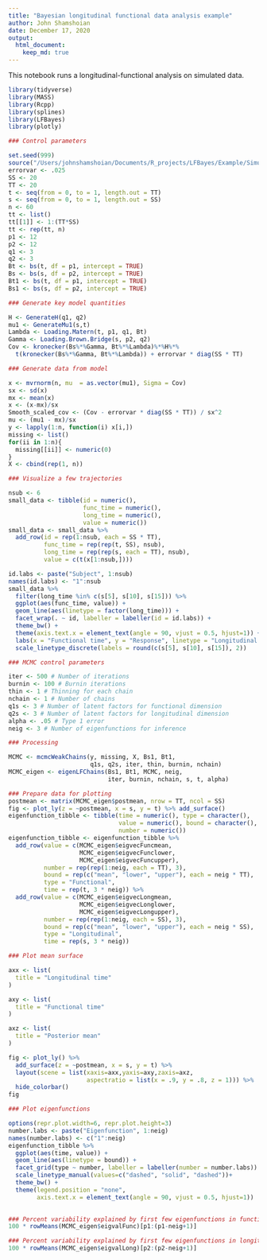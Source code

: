 ```yaml
---
title: "Bayesian longitudinal functional data analysis example"
author: John Shamshoian
date: December 17, 2020
output: 
  html_document:
    keep_md: true
---
```


This notebook runs a longitudinal-functional analysis on simulated data.

```r
library(tidyverse)
library(MASS)
library(Rcpp)
library(splines)
library(LFBayes)
library(plotly)
```

```r
### Control parameters

set.seed(999)
source("/Users/johnshamshoian/Documents/R_projects/LFBayes/Example/Simulation_funcs.R")
errorvar <- .025
SS <- 20
TT <- 20
t <- seq(from = 0, to = 1, length.out = TT)
s <- seq(from = 0, to = 1, length.out = SS)
n <- 60
tt <- list()
tt[[1]] <- 1:(TT*SS)
tt <- rep(tt, n)
p1 <- 12
p2 <- 12
q1 <- 3
q2 <- 3
Bt <- bs(t, df = p1, intercept = TRUE)
Bs <- bs(s, df = p2, intercept = TRUE)
Bt1 <- bs(t, df = p1, intercept = TRUE)
Bs1 <- bs(s, df = p2, intercept = TRUE)
```

```r
### Generate key model quantities

H <- GenerateH(q1, q2)
mu1 <- GenerateMu1(s,t)
Lambda <- Loading.Matern(t, p1, q1, Bt)
Gamma <- Loading.Brown.Bridge(s, p2, q2)
Cov <- kronecker(Bs%*%Gamma, Bt%*%Lambda)%*%H%*%
  t(kronecker(Bs%*%Gamma, Bt%*%Lambda)) + errorvar * diag(SS * TT)
```

```r
### Generate data from model

x <- mvrnorm(n, mu  = as.vector(mu1), Sigma = Cov)
sx <- sd(x)
mx <- mean(x)
x <- (x-mx)/sx
Smooth_scaled_cov <- (Cov - errorvar * diag(SS * TT)) / sx^2
mu <- (mu1 - mx)/sx
y <- lapply(1:n, function(i) x[i,])
missing <- list()
for(ii in 1:n){
  missing[[ii]] <- numeric(0)
}
X <- cbind(rep(1, n))
```

```r
### Visualize a few trajectories

nsub <- 6
small_data <- tibble(id = numeric(),
                     func_time = numeric(),
                     long_time = numeric(),
                     value = numeric())
small_data <- small_data %>% 
  add_row(id = rep(1:nsub, each = SS * TT),
          func_time = rep(rep(t, SS), nsub),
          long_time = rep(rep(s, each = TT), nsub),
          value = c(t(x[1:nsub,])))

id.labs <- paste("Subject", 1:nsub)
names(id.labs) <- "1":nsub
small_data %>%
  filter(long_time %in% c(s[5], s[10], s[15])) %>%
  ggplot(aes(func_time, value)) +
  geom_line(aes(linetype = factor(long_time))) +
  facet_wrap(. ~ id, labeller = labeller(id = id.labs)) + 
  theme_bw() +
  theme(axis.text.x = element_text(angle = 90, vjust = 0.5, hjust=1)) + 
  labs(x = "Functional time", y = "Response", linetype = "Longitudinal time") +
  scale_linetype_discrete(labels = round(c(s[5], s[10], s[15]), 2))
```
```r
### MCMC control parameters

iter <- 500 # Number of iterations
burnin <- 100 # Burnin iterations
thin <- 1 # Thinning for each chain
nchain <- 1 # Number of chains
q1s <- 3 # Number of latent factors for functional dimension
q2s <- 3 # Number of latent factors for longitudinal dimension
alpha <- .05 # Type 1 error
neig <- 3 # Number of eigenfunctions for inference
```

```r
### Processing

MCMC <- mcmcWeakChains(y, missing, X, Bs1, Bt1,
                       q1s, q2s, iter, thin, burnin, nchain)
MCMC_eigen <- eigenLFChains(Bs1, Bt1, MCMC, neig,
                            iter, burnin, nchain, s, t, alpha)
```

```r
### Prepare data for plotting
postmean <- matrix(MCMC_eigen$postmean, nrow = TT, ncol = SS)
fig <- plot_ly(z = ~postmean, x = s, y = t) %>% add_surface()
eigenfunction_tibble <- tibble(time = numeric(), type = character(),
                               value = numeric(), bound = character(),
                               number = numeric())
eigenfunction_tibble <- eigenfunction_tibble %>%
  add_row(value = c(MCMC_eigen$eigvecFuncmean,
                    MCMC_eigen$eigvecFunclower,
                    MCMC_eigen$eigvecFuncupper),
          number = rep(rep(1:neig, each = TT), 3),
          bound = rep(c("mean", "lower", "upper"), each = neig * TT),
          type = "Functional",
          time = rep(t, 3 * neig)) %>%
  add_row(value = c(MCMC_eigen$eigvecLongmean,
                    MCMC_eigen$eigvecLonglower,
                    MCMC_eigen$eigvecLongupper),
          number = rep(rep(1:neig, each = SS), 3),
          bound = rep(c("mean", "lower", "upper"), each = neig * SS),
          type = "Longitudinal",
          time = rep(s, 3 * neig))


```

```r
### Plot mean surface

axx <- list(
  title = "Longitudinal time"
)

axy <- list(
  title = "Functional time"
)

axz <- list(
  title = "Posterior mean"
)

fig <- plot_ly() %>%
  add_surface(z = ~postmean, x = s, y = t) %>%
  layout(scene = list(xaxis=axx,yaxis=axy,zaxis=axz,
                      aspectratio = list(x = .9, y = .8, z = 1))) %>%
  hide_colorbar()
fig
```

```r
### Plot eigenfunctions

options(repr.plot.width=6, repr.plot.height=3)
number.labs <- paste("Eigenfunction", 1:neig)
names(number.labs) <- c("1":neig)
eigenfunction_tibble %>%
  ggplot(aes(time, value)) +
  geom_line(aes(linetype = bound)) +
  facet_grid(type ~ number, labeller = labeller(number = number.labs)) +
  scale_linetype_manual(values=c("dashed", "solid", "dashed"))+
  theme_bw() +
  theme(legend.position = "none",
        axis.text.x = element_text(angle = 90, vjust = 0.5, hjust=1))
  
```

```r
### Percent variability explained by first few eigenfunctions in functional direction
100 * rowMeans(MCMC_eigen$eigvalFunc)[p1:(p1-neig+1)]
```

```r
### Percent variability explained by first few eigenfunctions in longitudinal direction
100 * rowMeans(MCMC_eigen$eigvalLong)[p2:(p2-neig+1)]
```